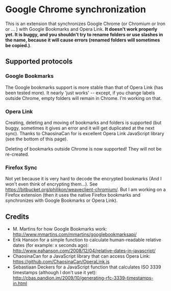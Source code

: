 = Google Chrome synchronization =

This is an extension that synchronizes Google Chrome (or Chromium or Iron or ... ) with Google Bookmarks and Opera Link. '''It doesn't work properly yet. It is buggy, and you shouldn't try to rename folders or use slashes in the name, because it will cause errors (renamed folders will sometimes be copied.)'''.

== Supported protocols ==

=== Google Bookmarks ===

The Google bookmarks support is more stable than that of Opera Link (has been tested more). It nearly 'just works' -- except, if you change labels outside Chrome, empty folders will remain in Chrome. I'm working on that.

=== Opera Link ===

Creating, deleting and moving of bookmarks and folders is supported (but buggy, sometimes it gives an error and it will get duplicated at the next sync). Thanks to ChaosinaCan for is excellent Opera Link JavaScript library (see the bottom of this page).

Deleting of bookmarks outside Chrome is now supported! They will not be re-created.

=== Firefox Sync ===

Not yet because it is very hard to decode the encrypted bookmarks (And I won't even think of encrypting them...). See https://bitbucket.org/philikon/weaveclient-chromium/. But I am working on a Firefox extension (then it uses the native Firefox bookmarks and synchronizes with Google Bookmarks or Opera Link).

== Credits ==

* M. Martins for how Google Bookmarks work: http://www.mmartins.com/mmartins/googlebookmarksapi/
* Erik Hanson for a simple function to calculate human-readable relative dates (for example: x seconds ago): http://www.eahanson.com/2008/12/04/relative-dates-in-javascript/
* ChaosinaCan for a JavaScript library that can access Opera Link: https://github.com/ChaosinaCan/OperaLink.js
* Sebastiaan Deckers for a JavaScript function that calculates ISO 3339 timestamps (although I don't use it yet): http://cbas.pandion.im/2009/10/generating-rfc-3339-timestamps-in.html
